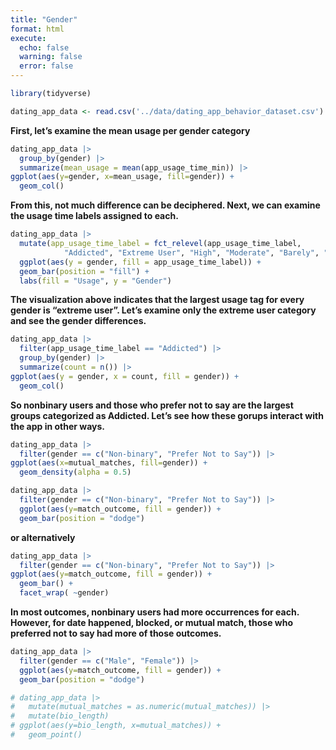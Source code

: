 ```yaml
---
title: "Gender"
format: html
execute: 
  echo: false
  warning: false
  error: false
---
```


```r
library(tidyverse)
```

```r
dating_app_data <- read.csv('../data/dating_app_behavior_dataset.csv')
```

**First, let's examine the mean usage per gender category**

```r
dating_app_data |>
  group_by(gender) |>
  summarize(mean_usage = mean(app_usage_time_min)) |>
ggplot(aes(y=gender, x=mean_usage, fill=gender)) +
  geom_col()
```

**From this, not much difference can be deciphered. Next, we can examine the usage time labels assigned to each.**


```r
dating_app_data |>
  mutate(app_usage_time_label = fct_relevel(app_usage_time_label,
            "Addicted", "Extreme User", "High", "Moderate", "Barely", "Low", "Very Low")) |>
  ggplot(aes(y = gender, fill = app_usage_time_label)) +
  geom_bar(position = "fill") +
  labs(fill = "Usage", y = "Gender")
```

**The visualization above indicates that the largest usage tag for every gender is "extreme user". Let's examine only the extreme user category and see the gender differences.**

```r
dating_app_data |>
  filter(app_usage_time_label == "Addicted") |>
  group_by(gender) |>
  summarize(count = n()) |>
ggplot(aes(y = gender, x = count, fill = gender)) +
  geom_col()
```
**So nonbinary users and those who prefer not to say are the largest groups categorized as Addicted. Let's see how these gorups interact with the app in other ways.**

```r
dating_app_data |>
  filter(gender == c("Non-binary", "Prefer Not to Say")) |>
ggplot(aes(x=mutual_matches, fill=gender)) +
  geom_density(alpha = 0.5)
```

```r
dating_app_data |>
  filter(gender == c("Non-binary", "Prefer Not to Say")) |>
  ggplot(aes(y=match_outcome, fill = gender)) +
  geom_bar(position = "dodge")
```
**or alternatively**
```r
dating_app_data |>
  filter(gender == c("Non-binary", "Prefer Not to Say")) |>
ggplot(aes(y=match_outcome, fill = gender)) +
  geom_bar() +
  facet_wrap( ~gender)
```
**In most outcomes, nonbinary users had more occurrences for each. However, for date happened, blocked, or mutual match, those who preferred not to say had more of those outcomes.**

```r
dating_app_data |>
  filter(gender == c("Male", "Female")) |>
  ggplot(aes(y=match_outcome, fill = gender)) +
  geom_bar(position = "dodge")
```



```r
# dating_app_data |>
#   mutate(mutual_matches = as.numeric(mutual_matches)) |>
#   mutate(bio_length)
# ggplot(aes(y=bio_length, x=mutual_matches)) +
#   geom_point()
```
